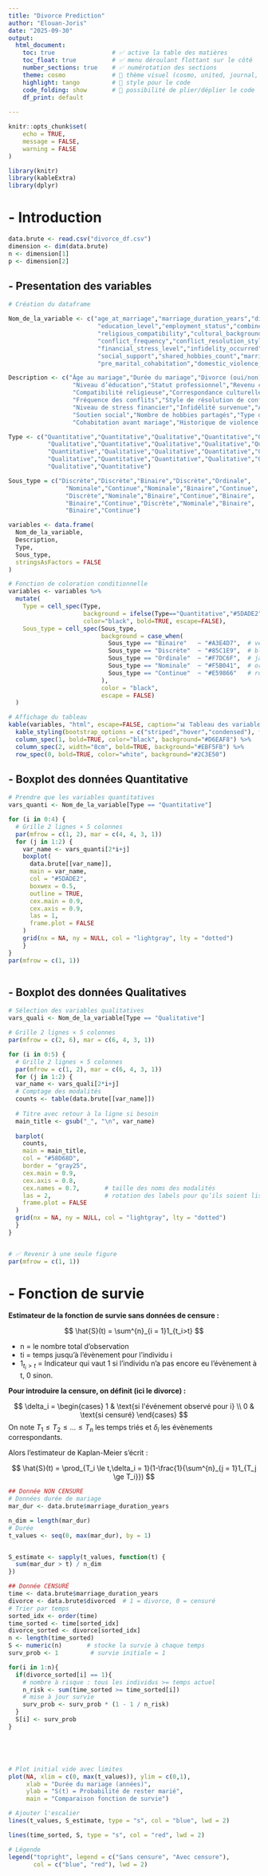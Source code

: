 ```yaml
---
title: "Divorce Prediction"
author: "Elouan-Joris"
date: "2025-09-30"
output:
  html_document:
    toc: true                # ✅ active la table des matières
    toc_float: true          # ✅ menu déroulant flottant sur le côté
    number_sections: true    # ✅ numérotation des sections
    theme: cosmo             # 🌈 thème visuel (cosmo, united, journal, etc.)
    highlight: tango         # 🎨 style pour le code
    code_folding: show       # 🔽 possibilité de plier/déplier le code
    df_print: default
  
---
```



```r
knitr::opts_chunk$set(
	echo = TRUE,
	message = FALSE,
	warning = FALSE
)
```

```r
library(knitr)
library(kableExtra)
library(dplyr)

```

# - Introduction

```r
data.brute <- read.csv("divorce_df.csv")
dimension <- dim(data.brute)
n <- dimension[1]
p <- dimension[2]
```
## - Presentation des variables


```r

# Création du dataframe

Nom_de_la_variable <- c("age_at_marriage","marriage_duration_years","divorced","num_children",
                         "education_level","employment_status","combined_income",
                         "religious_compatibility","cultural_background_match","communication_score",
                         "conflict_frequency","conflict_resolution_style","mental_health_issues",
                         "financial_stress_level","infidelity_occurred","counseling_attended",
                         "social_support","shared_hobbies_count","marriage_type",
                         "pre_marital_cohabitation","domestic_violence_history","trust_score")

Description <- c("Âge au mariage","Durée du mariage","Divorce (oui/non)","Nombre d’enfants",
                  "Niveau d’éducation","Statut professionnel","Revenu combiné",
                  "Compatibilité religieuse","Correspondance culturelle","Score de communication",
                  "Fréquence des conflits","Style de résolution de conflit","Problèmes de santé mentale",
                  "Niveau de stress financier","Infidélité survenue","A suivi un counseling",
                  "Soutien social","Nombre de hobbies partagés","Type de mariage",
                  "Cohabitation avant mariage","Historique de violence domestique","Score de confiance")

Type <- c("Quantitative","Quantitative","Qualitative","Quantitative","Qualitative",
           "Qualitative","Quantitative","Qualitative","Qualitative","Quantitative",
           "Quantitative","Qualitative","Qualitative","Quantitative","Qualitative",
           "Qualitative","Quantitative","Quantitative","Qualitative","Qualitative",
           "Qualitative","Quantitative")

Sous_type = c("Discrète","Discrète","Binaire","Discrète","Ordinale",
                "Nominale","Continue","Nominale","Binaire","Continue",
                "Discrète","Nominale","Binaire","Continue","Binaire",
                "Binaire","Continue","Discrète","Nominale","Binaire",
                "Binaire","Continue")

variables <- data.frame(
  Nom_de_la_variable,
  Description,
  Type,
  Sous_type,
  stringsAsFactors = FALSE
)

# Fonction de coloration conditionnelle
variables <- variables %>%
  mutate(
    Type = cell_spec(Type,
                     background = ifelse(Type=="Quantitative","#5DADE2","#58D68D"),
                     color="black", bold=TRUE, escape=FALSE),
    Sous_type = cell_spec(Sous_type,
                          background = case_when(
                            Sous_type == "Binaire"   ~ "#A3E4D7",  # vert menthe
                            Sous_type == "Discrète"  ~ "#85C1E9",  # bleu clair
                            Sous_type == "Ordinale"  ~ "#F7DC6F",  # jaune doré
                            Sous_type == "Nominale"  ~ "#F5B041",  # orange doux
                            Sous_type == "Continue"  ~ "#E59866"   # rouge rosé
                          ),
                          color = "black",
                          escape = FALSE)
  )

# Affichage du tableau
kable(variables, "html", escape=FALSE, caption="📊 Tableau des variables avec code couleur") %>%
  kable_styling(bootstrap_options = c("striped","hover","condensed"), full_width=FALSE) %>%
  column_spec(1, bold=TRUE, color="black", background="#D6EAF8") %>%    # colonne Nom_de_la_variable
  column_spec(2, width="8cm", bold=TRUE, background="#EBF5FB") %>%       # colonne Description
  row_spec(0, bold=TRUE, color="white", background="#2C3E50")            # header
```

## - Boxplot des données Quantitative


```r
# Prendre que les variables quantitatives
vars_quanti <- Nom_de_la_variable[Type == "Quantitative"]

for (i in 0:4) {
  # Grille 2 lignes × 5 colonnes
  par(mfrow = c(1, 2), mar = c(4, 4, 3, 1))
  for (j in 1:2) {
    var_name <- vars_quanti[2*i+j]
    boxplot(
      data.brute[[var_name]],
      main = var_name,
      col = "#5DADE2",
      boxwex = 0.5,
      outline = TRUE,
      cex.main = 0.9,
      cex.axis = 0.9,
      las = 1,
      frame.plot = FALSE
    )
    grid(nx = NA, ny = NULL, col = "lightgray", lty = "dotted")
    }
}
par(mfrow = c(1, 1))



```

## - Boxplot des données Qualitatives

```r
# Sélection des variables qualitatives
vars_quali <- Nom_de_la_variable[Type == "Qualitative"]

# Grille 2 lignes × 5 colonnes
par(mfrow = c(2, 6), mar = c(6, 4, 3, 1)) 

for (i in 0:5) {
  # Grille 2 lignes × 5 colonnes
  par(mfrow = c(1, 2), mar = c(6, 4, 3, 1))
  for (j in 1:2) {
  var_name <- vars_quali[2*i+j]
  # Comptage des modalités
  counts <- table(data.brute[[var_name]])
  
  # Titre avec retour à la ligne si besoin
  main_title <- gsub("_", "\n", var_name)
  
  barplot(
    counts,
    main = main_title,
    col = "#58D68D",
    border = "gray25",
    cex.main = 0.9,
    cex.axis = 0.8,
    cex.names = 0.7,       # taille des noms des modalités
    las = 2,               # rotation des labels pour qu’ils soient lisibles
    frame.plot = FALSE
  )
  grid(nx = NA, ny = NULL, col = "lightgray", lty = "dotted")
  }
}


# ✅ Revenir à une seule figure
par(mfrow = c(1, 1))
```

# - Fonction de survie

**Estimateur de la fonction de survie sans données de censure :**

$$
\hat{S}(t) = \sum^{n}_{i = 1}1_{t_i>t}
$$

- n = le nombre total d'observation
- ti = temps jusqu'à l'évènement pour l'individu i
- $1_{t_i>t}$ = Indicateur qui vaut 1 si l'individu n'a pas encore eu l'évènement à t, 0 sinon.

**Pour introduire la censure, on définit (ici le divorce) :**

$$
\delta_i =
\begin{cases}
1 & \text{si l'événement observé pour i} \\
0 & \text{si censuré}
\end{cases}
$$
On note $T_{1} \le T_{2} \le \dots \le T_{n}$ les temps triés et $\delta_i$ les évènements correspondants.

Alors l'estimateur de Kaplan-Meier s'écrit :

$$
\hat{S}(t) = \prod_{T_i \le t,\delta_i = 1}(1-\frac{1}{\sum^{n}_{j = 1}1_{T_j \ge T_i}})
$$


```r
## Donnée NON CENSURE
# Données durée de mariage
mar_dur <- data.brute$marriage_duration_years

n_dim = length(mar_dur)
# Durée 
t_values <- seq(0, max(mar_dur), by = 1)


S_estimate <- sapply(t_values, function(t) {
  sum(mar_dur > t) / n_dim
})

## Donnée CENSURÉ
time <- data.brute$marriage_duration_years
divorce <- data.brute$divorced  # 1 = divorce, 0 = censuré
# Trier par temps
sorted_idx <- order(time)
time_sorted <- time[sorted_idx]
divorce_sorted <- divorce[sorted_idx]
n <- length(time_sorted)
S <- numeric(n)       # stocke la survie à chaque temps
surv_prob <- 1         # survie initiale = 1

for(i in 1:n){
  if(divorce_sorted[i] == 1){
    # nombre à risque : tous les individus >= temps actuel
    n_risk <- sum(time_sorted >= time_sorted[i])
    # mise à jour survie
    surv_prob <- surv_prob * (1 - 1 / n_risk)
  }
  S[i] <- surv_prob
}





# Plot initial vide avec limites
plot(NA, xlim = c(0, max(t_values)), ylim = c(0,1),
     xlab = "Durée du mariage (années)",
     ylab = "S(t) = Probabilité de rester marié",
     main = "Comparaison fonction de survie")

# Ajouter l'escalier
lines(t_values, S_estimate, type = "s", col = "blue", lwd = 2)

lines(time_sorted, S, type = "s", col = "red", lwd = 2)

# Légende
legend("topright", legend = c("Sans censure", "Avec censure"),
       col = c("blue", "red"), lwd = 2)
```


